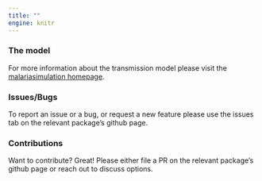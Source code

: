 ```yaml
---
title: ""
engine: knitr
---
```


### The model

For more information about the transmission model please visit the [malariasimulation homepage](https://mrc-ide.github.io/malariasimulation/).

### Issues/Bugs

To report an issue or a bug, or request a new feature please use the issues tab on the relevant package's github page.

### Contributions

Want to contribute? Great! Please either file a PR on the relevant package's github page or reach out to discuss options.
